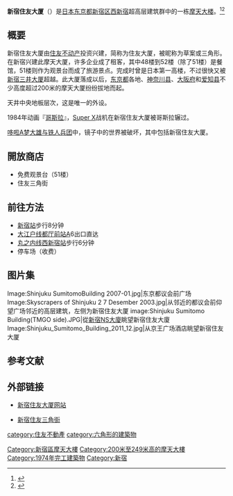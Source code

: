 {{Coord|35|41|29|N|139|41|33|E|display=title|region:JP-13_type:landmark_source:dewiki}}
{{Infobox Skyscraper
|building_name  = 新宿住友大厦
|image          = 
[[Image:Shinjuku_SumitomoBuilding_2007-02.jpg|250px]]
|caption        = 从[[东京都厅舍|东京都厅舍]]眺望新宿住友大厦
|year_highest   =
|year_end       =
|plural         = 无
|location       = 日本国东京都新宿区西新宿
|coordinates    =
|status         =
|groundbreaking =
|completion_date= 1974年3月6日
|est-completion = 
|opening        = 
|destroyed      =
|use            = 
|antenna_spire  =
|roof           = 210.3米
|top_floor      = 
|floor_count    = 地上52层地下4层
|elevator_count =
|cost           =
|floor_area     = 176,443平方米
|architect      = 
|engineer       =
|contractor     =
|developer      =
|owner          =
}}
{{japanese
|japanese=新宿住友ビルディング
|kana=しんじゅくすみともビルディング
|romaji=Shinjuku Sumitomo Birudingu}}
'''新宿住友大厦'''（{{lang-ja|新宿住友ビルディング}}）是[[日本|日本]][[东京都|东京都]][[新宿区|新宿区]][[西新宿|西新宿]]超高层建筑群中的一栋[[摩天大楼|摩天大楼]]。<ref name="SSB SCP">{{cite web |url=http://skyscraperpage.com/cities/?buildingID=1776 |title=Shinjuku Sumitomo Building |accessdate= |publisher=Skyscraperpage.com |archive-date=2012-03-29 |archive-url=https://www.webcitation.org/66VyYKi3s?url=http://skyscraperpage.com/cities/?buildingID=1776 |dead-url=no }}</ref><ref name="SSB EMP">{{cite web |url=http://www.emporis.com/en/wm/bu/?id=shinjukusumitomobuilding-tokyo-japan |title=Shinjuku Sumitomo Building |accessdate= |publisher=Emporis.com |archive-date=2012-03-29 |archive-url=https://www.webcitation.org/66VyYq3jP?url=http://www.emporis.com/building/shinjukusumitomobuilding-tokyo-japan |dead-url=no }}</ref>

== 概要 ==
新宿住友大厦由[[住友不动产|住友不动产]]投资兴建，简称为住友大厦，被昵称为草案或三角形。在新宿兴建此摩天大厦，许多企业成了租客，其中48楼到52楼（除了51楼）是餐馆，51楼则作为观景台而成了旅游景点。完成时曾是日本第一高楼，不过很快又被[[新宿三井大厦|新宿三井大厦]]超越。此大厦落成以后，[[东京都|东京都]]各地、[[神奈川县|神奈川县]]、[[大阪府|大阪府]]和[[爱知县|爱知县]]不少高度超过200米的摩天大厦纷纷拔地而起。

天井中央地板层次，这是唯一的外设。

1984年动画『[[哥斯拉|哥斯拉]]』，[[Super_X|Super X]]战机在新宿住友大厦被哥斯拉辗过。

[[哆啦A梦|哆啦A梦]][[大雄与铁人兵团|大雄与铁人兵团]]中，镜子中的世界被破坏，其中包括新宿住友大厦。

== 開放商店 ==
*免费观景台（51楼）
*住友三角街

== 前往方法 ==
*[[新宿站|新宿站]]步行8分钟
*[[大江户线|大江户线]][[都厅前站|都厅前站]]A6出口直达
*[[丸之内线|丸之内线]][[西新宿站|西新宿站]]步行6分钟
*停车场（收费）

== 图片集 ==
{{commonscat|Shinjuku Sumitomo Building}}
<gallery>
Image:Shinjuku SumitomoBuilding 2007-01.jpg|东京都议会前广场
Image:Skyscrapers of Shinjuku 2 7 Desember 2003.jpg|从邻近的都议会前仰望广场邻近的高层建筑，左侧为新宿住友大厦
image:Shinjuku Sumitomo Building(TMGO side).JPG|從[[新宿NS大廈|新宿NS大廈]]眺望新宿住友大廈
Image:Shinjuku_Sumitomo_Building_2011_12.jpg|从京王广场酒店眺望新宿住友大厦
</gallery>

== 参考文献 ==
{{Reflist}}

== 外部链接 ==
*{{ja}}[https://web.archive.org/web/20101230061001/http://www.gnavi.co.jp/sumitomobldg/ 新宿住友大厦网站]
*[http://www.gnavi.co.jp/sumitomobldg/ 新宿住友三角街]

{{新宿摩天大樓}}
{{东京都摩天大楼}}
{{摩天大楼}}
{{DEFAULTSORT:Shinjuku Sumitomo Building}}
[[Category:新宿區摩天大樓|Category:新宿區摩天大樓]]
[[category:住友不動產|category:住友不動產]]
[[Category:200米至249米高的摩天大樓|Category:200米至249米高的摩天大樓]]
[[Category:1974年完工建築物|Category:1974年完工建築物]]
[[Category:新宿|Category:新宿]]
[[category:六角形的建築物|category:六角形的建築物]]